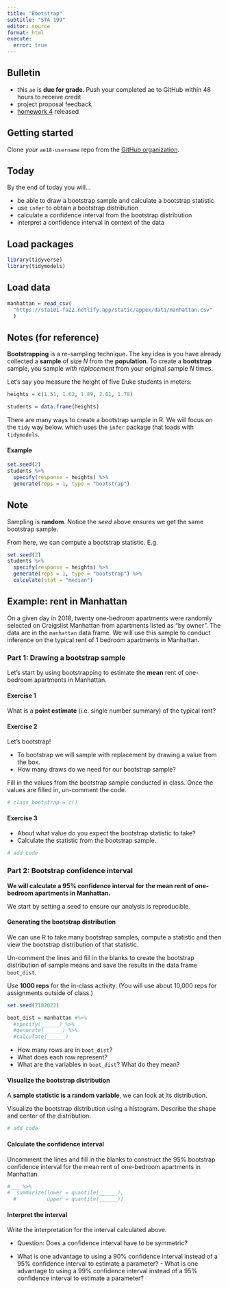 ```yaml
---
title: "Bootstrap"
subtitle: "STA 199"
editor: source
format: html
execute:
  error: true
---
```


## Bulletin

-   this `ae` is **due for grade**. Push your completed ae to GitHub within 48 hours to receive credit
- project proposal feedback
- [homework 4](/hw/hw-4.html) released

## Getting started

Clone *your* `ae18-username` repo from the [GitHub organization](https://github.com/sta199-sp23-1/).


## Today

By the end of today you will...

- be able to draw a bootstrap sample and calculate a bootstrap statistic 
- use `infer` to obtain a bootstrap distribution 
- calculate a confidence interval from the bootstrap distribution
- interpret a confidence interval in context of the data 

## Load packages

```r
library(tidyverse)
library(tidymodels)
```

## Load data

```r
manhattan = read_csv(
  "https://sta101-fa22.netlify.app/static/appex/data/manhattan.csv"
  )
```

## Notes (for reference)

**Bootstrapping** is a re-sampling technique. The key idea is you have already collected a **sample** of size $N$ from the **population**. To create a **bootstrap** sample, you sample *with replacement* from your original sample $N$ times.

Let's say you measure the height of five Duke students in meters:

```r
heights = c(1.51, 1.62, 1.89, 2.01, 1.78)

students = data.frame(heights)
```

There are many ways to create a bootstrap sample in R. We will focus on the `tidy` way below. which uses the `infer` package that loads with `tidymodels`.

#### Example

```r
set.seed(2)
students %>%
  specify(response = heights) %>%
  generate(reps = 1, type = "bootstrap")
```

::: {.callout-note appearance="simple"}
## Note

Sampling is **random**. Notice the *seed* above ensures we get the same bootstrap sample.
:::

From here, we can compute a bootstrap statistic. E.g.

```r
set.seed(2)
students %>%
  specify(response = heights) %>%
  generate(reps = 1, type = "bootstrap") %>%
  calculate(stat = "median")

```


## Example: rent in Manhattan

On a given day in 2018, twenty one-bedroom apartments were randomly selected on Craigslist Manhattan from apartments listed as "by owner". The data are in the `manhattan` data frame.  We will use this sample to conduct inference on the typical rent of 1 bedroom apartments in Manhattan. 

### Part 1: Drawing a bootstrap sample

Let's start by using bootstrapping to estimate the **mean** rent of one-bedroom apartments in Manhattan. 

#### Exercise 1

What is a **point estimate** (i.e. single number summary) of the typical rent? 

#### Exercise 2

Let's bootstrap! 

- To bootstrap we will sample with replacement by drawing a value from the box. 
- How many draws do we need for our bootstrap sample? 

Fill in  the values from the bootstrap sample conducted in class. Once the values are filled in, un-comment the code. 

```r
# class_bootstrap = c()

```

#### Exercise 3

- About what value do you expect the bootstrap statistic to take? 
- Calculate the statistic from the bootstrap sample. 

```r
# add code

```

### Part 2: Bootstrap confidence interval

**We will calculate a 95% confidence interval for the mean rent of one-bedroom apartments in Manhattan.**

We start by setting a seed to ensure our analysis is reproducible. 

#### Generating the bootstrap distribution

We can use R to take many bootstrap samples, compute a statistic and then view the bootstrap distribution of that statistic.

Un-comment the lines and fill in the blanks to create the bootstrap distribution of sample means and save the results in the data frame `boot_dist`.    

Use **1000 reps** for the in-class activity. (You will use about 10,000 reps for assignments outside of class.)

```r
set.seed(7182022)

boot_dist = manhattan #%>%
  #specify(______) %>%
  #generate(______) %>%
  #calculate(______)
```

- How many rows are in `boot_dist`? 
- What does each row represent? 
- What are the variables in `boot_dist`? What do they mean?

#### Visualize the bootstrap distribution 

A **sample statistic is a random variable**, we can look at its distribution.

Visualize the bootstrap distribution using a histogram. Describe the shape and center of the distribution.

```r
# add code

```

#### Calculate the confidence interval

Uncomment the lines and fill in the blanks to construct the 95% bootstrap confidence interval for the mean rent of one-bedroom apartments in Manhattan. 

```r
#___ %>%
#  summarize(lower = quantile(______),
  #          upper = quantile(______))
```

#### Interpret the interval

Write the interpretation for the interval calculated above. 

- Question: Does a confidence interval have to be symmetric?

- What is one advantage to using a 90% confidence interval instead of a 95% confidence interval to estimate a parameter? - What is one advantage to using a 99% confidence interval instead of a 95% confidence interval to estimate a parameter? 